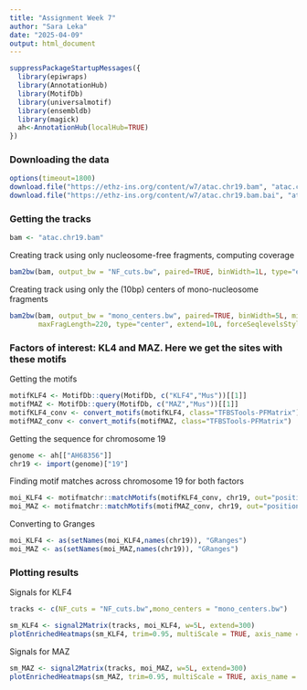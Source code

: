 ---
title: "Assignment Week 7"
author: "Sara Leka"
date: "2025-04-09"
output: html_document
---

```{r}
suppressPackageStartupMessages({
  library(epiwraps)
  library(AnnotationHub)
  library(MotifDb)
  library(universalmotif)
  library(ensembldb)
  library(magick)
  ah<-AnnotationHub(localHub=TRUE)
})
```


### Downloading the data
```{r, eval=FALSE}
options(timeout=1800)
download.file("https://ethz-ins.org/content/w7/atac.chr19.bam", "atac.chr19.bam", mode="wb")
download.file("https://ethz-ins.org/content/w7/atac.chr19.bam.bai", "atac.chr19.bam.bai", mode="wb")
```

### Getting the tracks
```{r}
bam <- "atac.chr19.bam"
```
Creating track using only nucleosome-free fragments, computing coverage
```{r}
bam2bw(bam, output_bw = "NF_cuts.bw", paired=TRUE, binWidth=1L, type="ends", minFragLength=30, maxFragLength=120, trim=4L, extend=3L, forceSeqlevelsStyle = "Ensembl")
```
Creating track using only the (10bp) centers of mono-nucleosome fragments
```{r}
bam2bw(bam, output_bw = "mono_centers.bw", paired=TRUE, binWidth=5L, minFragLength=140, trim=4L,
       maxFragLength=220, type="center", extend=10L, forceSeqlevelsStyle = "Ensembl")
```

### Factors of interest: KL4 and MAZ. Here we get the sites with these motifs

Getting the motifs
```{r}
motifKLF4 <- MotifDb::query(MotifDb, c("KLF4","Mus"))[[1]]
motifMAZ <- MotifDb::query(MotifDb, c("MAZ","Mus"))[[1]]
motifKLF4_conv <- convert_motifs(motifKLF4, class="TFBSTools-PFMatrix")
motifMAZ_conv <- convert_motifs(motifMAZ, class="TFBSTools-PFMatrix")
```
Getting the sequence for chromosome 19
```{r}
genome <- ah[["AH68356"]]
chr19 <- import(genome)["19"]
```
Finding motif matches across chromosome 19 for both factors
```{r}
moi_KLF4 <- motifmatchr::matchMotifs(motifKLF4_conv, chr19, out="positions", p.cutoff=1e-5)[[1]]
moi_MAZ <- motifmatchr::matchMotifs(motifMAZ_conv, chr19, out="positions", p.cutoff=1e-5)[[1]]
```
Converting to Granges
```{r}
moi_KLF4 <- as(setNames(moi_KLF4,names(chr19)), "GRanges")
moi_MAZ <- as(setNames(moi_MAZ,names(chr19)), "GRanges")
```

### Plotting results

Signals for KLF4
```{r, fig.width=8, fig.height=4}
tracks <- c(NF_cuts = "NF_cuts.bw",mono_centers = "mono_centers.bw")

sm_KLF4 <- signal2Matrix(tracks, moi_KLF4, w=5L, extend=300)
plotEnrichedHeatmaps(sm_KLF4, trim=0.95, multiScale = TRUE, axis_name = "0")
```



Signals for MAZ
```{r, fig.width=8, fig.height=4}
sm_MAZ <- signal2Matrix(tracks, moi_MAZ, w=5L, extend=300)
plotEnrichedHeatmaps(sm_MAZ, trim=0.95, multiScale = TRUE, axis_name = "0")
```